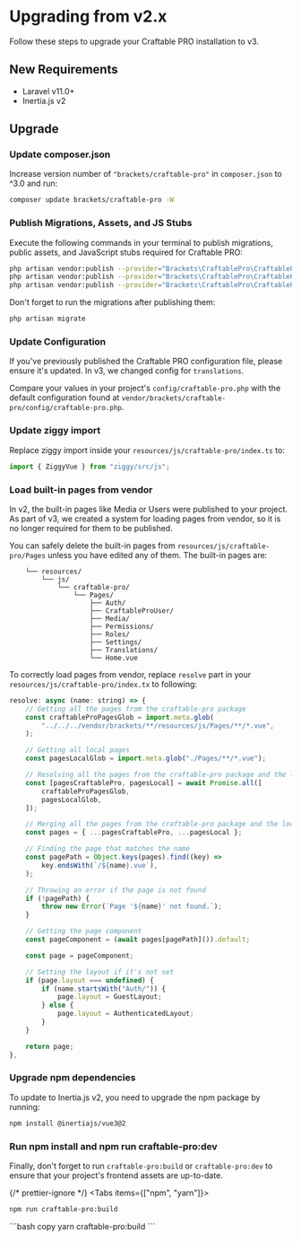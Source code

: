 
# Upgrading from v2.x
Follow these steps to upgrade your Craftable PRO installation to v3.

## New Requirements
- Laravel v11.0+
- Inertia.js v2

## Upgrade
<div className="steps-container">

### Update composer.json
Increase version number of `"brackets/craftable-pro"` in `composer.json` to ^3.0 and run:

```bash copy
composer update brackets/craftable-pro -W
```

### Publish Migrations, Assets, and JS Stubs
Execute the following commands in your terminal to publish migrations, public assets, and JavaScript stubs required for Craftable PRO:
```bash copy
php artisan vendor:publish --provider="Brackets\CraftablePro\CraftableProServiceProvider" --tag="craftable-pro-migrations"
php artisan vendor:publish --provider="Brackets\CraftablePro\CraftableProServiceProvider" --tag="craftable-pro-public"
php artisan vendor:publish --provider="Brackets\CraftablePro\CraftableProServiceProvider" --tag="craftable-pro-js-stubs"
```

Don't forget to run the migrations after publishing them:
```bash copy
php artisan migrate
```

### Update Configuration

If you've previously published the Craftable PRO configuration file, please ensure it's updated.
In v3, we changed config for `translations`.

Compare your values in your project's `config/craftable-pro.php` with the default configuration found at `vendor/brackets/craftable-pro/config/craftable-pro.php`.

### Update ziggy import

Replace ziggy import inside your `resources/js/craftable-pro/index.ts` to:

```js copy
import { ZiggyVue } from "ziggy/src/js";
```

### Load built-in pages from vendor

In v2, the built-in pages like Media or Users were published to your project.
As part of v3, we created a system for loading pages from vendor, so it is no longer required for them to be published.

You can safely delete the built-in pages from `resources/js/craftable-pro/Pages` unless you have edited any of them.
The built-in pages are:

```
    └── resources/
        └── js/
            └── craftable-pro/
                └── Pages/
                    ├── Auth/
                    ├── CraftableProUser/
                    ├── Media/
                    ├── Permissions/
                    ├── Roles/
                    ├── Settings/
                    ├── Translations/
                    └── Home.vue
```


To correctly load pages from vendor, replace `resolve` part in your `resources/js/craftable-pro/index.tx` to following:

```js copy
resolve: async (name: string) => {
    // Getting all the pages from the craftable-pro package
    const craftableProPagesGlob = import.meta.glob(
        "../../../vendor/brackets/**/resources/js/Pages/**/*.vue",
    );

    // Getting all local pages
    const pagesLocalGlob = import.meta.glob("./Pages/**/*.vue");

    // Resolving all the pages from the craftable-pro package and the local package
    const [pagesCraftablePro, pagesLocal] = await Promise.all([
        craftableProPagesGlob,
        pagesLocalGlob,
    ]);

    // Merging all the pages from the craftable-pro package and the local package with the local ones taking precedence
    const pages = { ...pagesCraftablePro, ...pagesLocal };

    // Finding the page that matches the name
    const pagePath = Object.keys(pages).find((key) =>
        key.endsWith(`/${name}.vue`),
    );

    // Throwing an error if the page is not found
    if (!pagePath) {
        throw new Error(`Page '${name}' not found.`);
    }

    // Getting the page component
    const pageComponent = (await pages[pagePath]()).default;

    const page = pageComponent;

    // Setting the layout if it's not set
    if (page.layout === undefined) {
        if (name.startsWith("Auth/")) {
            page.layout = GuestLayout;
        } else {
            page.layout = AuthenticatedLayout;
        }
    }

    return page;
},
```

### Upgrade npm dependencies

To update to Inertia.js v2, you need to upgrade the npm package by running:

```bash copy
npm install @inertiajs/vue3@2
```

### Run npm install and npm run craftable-pro:dev

Finally, don't forget to run `craftable-pro:build` or `craftable-pro:dev` to ensure that your project's frontend assets are up-to-date.

{/* prettier-ignore */}
<Tabs items={["npm", "yarn"]}>
  <Tab>
  ```bash copy
npm run craftable-pro:build
```
  </Tab>
  <Tab>
  ```bash copy
yarn craftable-pro:build
```
  </Tab>
</Tabs>

</div>
